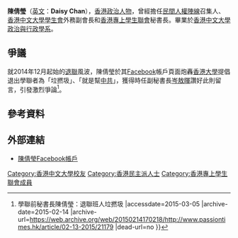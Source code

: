 {{expand|time=2015-03-05T11:31:11+00:00}}
{{refimprove|time=2015-03-05T11:31:11+00:00}}
{{infobox officeholder
|image=Daisy Chan Sin Ying 2015.jpg
|birth_date=
|office=[[民間人權陣線|民間人權陣線]]召集人
|term_start=2014年
|term_end=2015年
|deputy=[[陳樹暉|陳樹暉]]、[[楊政賢|楊政賢]]、-{[[岑子杰|岑子杰]]}-
|predecessor=[[楊政賢|楊政賢]]
|successor=-{[[岑子杰|岑子杰]]}-
|office1=[[香港專上學生聯會|香港專上學生聯會]]秘書長
|term_start1=2011年
|term_end1=2012年
|predecessor1=[[葉楚茵|葉楚茵]]
|successor1=[[李成康|李成康]]
|alma_mater=[[香港中文大學|香港中文大學]]
}}
'''陳倩瑩'''（[[英文|英文]]：'''Daisy Chan'''），[[香港|香港]][[政治人物|政治人物]]，曾經擔任[[民間人權陣線|民間人權陣線]]召集人、[[香港中文大學學生會|香港中文大學學生會]]外務副會長和[[香港專上學生聯會|香港專上學生聯會]]秘書長。畢業於[[香港中文大學政治與行政學系|香港中文大學政治與行政學系]]。

==爭議==
就2014年12月起始的[[退聯|退聯]]風波，陳倩瑩於其[[Facebook|Facebook]]帳戶頁面炮轟[[香港大學|香港大學]]提倡退出學聯者為「垃撚圾」、「就是幫[[中共|中共]]」，獲得時任副秘書長[[岑敖暉|岑敖暉]]讚好此則留言，引發激烈爭論<ref>{{Cite web |url=http://www.passiontimes.hk/article/02-13-2015/21179 |title=熱血時報{{!}} 學聯前秘書長陳倩瑩：退聯班人垃撚圾 |accessdate=2015-03-05 |archive-date=2015-02-14 |archive-url=https://web.archive.org/web/20150214170218/http://www.passiontimes.hk/article/02-13-2015/21179 |dead-url=no }}</ref>。

==參考資料==
{{reflist}}

==外部連結==
*[https://www.facebook.com/daisyc?fref=ts 陳倩瑩Facebook帳戶]{{dead link|date=2018年5月 |bot=InternetArchiveBot |fix-attempted=yes }}
[[Category:香港中文大學校友|Category:香港中文大學校友]]
[[Category:香港民主派人士|Category:香港民主派人士]]
[[Category:香港專上學生聯會成員|Category:香港專上學生聯會成員]]